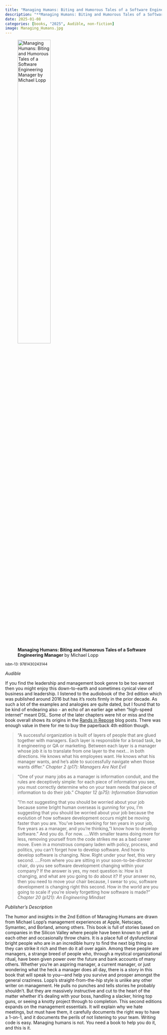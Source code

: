 ```yaml
---
title: "Managing Humans: Biting and Humorous Tales of a Software Engineering Manager"
description: "**Managing Humans: Biting and Humorous Tales of a Software Engineering Manager** by Michael Lopp"
date: 2025-01-08
categories: [books, "2025", Audible, non-fiction]
image: Managing_Humans.jpg
---
```

![**Managing Humans: Biting and Humorous Tales of a Software Engineering Manager** by Michael Lopp](Managing_Humans.jpg){fig-align="left" width=50%}

<sup>isbn-13: 9781430243144</sup>

*Audible*

If you find the leadership and management book genre to be too earnest then you might enjoy this down-to-earth and sometimes cynical view of business and leadership. I listened to the audiobook of the 3rd edition which was published around 2016 but has it's roots firmly in the prior decade. As such a lot of the examples and analogies are quite dated, but I found that to be kind of endearing also - an echo of an earlier age when "high-speed internet" meant DSL. Some of the later chapters were hit or miss and the book overall shows its origins in the [Rands in Repose](https://randsinrepose.com) blog posts. There was enough value in there for me to buy the paperback 4th edition though.

> "A successful organization is built of layers of people that are glued together with managers. Each layer is responsible for a broad task, be it engineering or QA or marketing. Between each layer is a manager whose job it is to translate from one layer to the next... in both directions. He knows what his employees want. He knows what his manager wants, and he's able to successfully navigate when those wants differ." *Chapter 2 (p17): Managers Are Not Evil*

> "One of your many jobs as a manager is information conduit, and the rules are deceptively simple: for each piece of information you see, you must correctly determine who on your team needs that piece of information to do their job." *Chapter 12 (p75): Information Starvation*

> "I'm not suggesting that you should be worried about your job because some bright human overseas is gunning for you, I'm suggesting that you should be worried about your job because the evolution of how software development occurs might be moving faster than you are. You've been working for ten years in your job, five years as a manager, and you're thinking, "I know how to develop software." And you do. For now. ....With smaller teams doing more for less, removing yourself from the code strikes me as a bad career move. Even in a monstrous company laden with policy, process, and politics, you can't forget how to develop software. And how to develop software is changing. Now. Right under your feet, this very second. ....From where you are sitting in your soon-to-be-director chair, do you see software development changing within your company? If the answer is yes, my next question is: How is it changing, and what are you going to do about it? If your answer no, then you need to move your chair because, I swear to you, software development is changing right this second. How in the world are you going to scale if you're slowly forgetting how software is made?" *Chapter 20 (p121): An Engineering Mindset*

*Publisher's Description*

The humor and insights in the 2nd Edition of Managing Humans are drawn from
Michael Lopp's management experiences at Apple, Netscape, Symantec, and
Borland, among others. This book is full of stories based on companies in
the Silicon Valley where people have been known to yell at each other and
occasionally throw chairs. It is a place full of dysfunctional bright
people who are in an incredible hurry to find the next big thing so they
can strike it rich and then do it all over again. Among these people are
managers, a strange breed of people who, through a mystical organizational
ritual, have been given power over the future and bank accounts of many
others. Whether you're an aspiring manager, a current manager, or just
wondering what the heck a manager does all day, there is a story in this
book that will speak to you—and help you survive and prosper amongst the
general craziness. Lopp's straight-from-the-hip style is unlike any other
writer on management. He pulls no punches and tells stories he probably
shouldn't. But they are massively instructive and cut to the heart of the
matter whether it's dealing with your boss, handling a slacker, hiring top
guns, or seeing a knotty project through to completion. This second
editions expands on the management essentials. It will explain why we hate
meetings, but must have them, it carefully documents the right way to have
a 1-on-1, and it documents the perils of not listening to your team.
Writing code is easy. Managing humans is not. You need a book to help you
do it, and this is it.